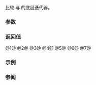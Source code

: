 {{title|1=operator==,!=,&lt;,&lt;=,&gt;,&gt;=,&lt;=&gt;{{petty|(std::move_iterator)}}}}
{{cpp/iterator/move_iterator/navbar}}
{{dcl begin}}
{{dcl header|iterator}}
{{dcla|num=1|constexpr=c++17|1=
template&lt; class Iter1, class Iter2 &gt;
bool operator==( const std::move_iterator&lt;Iter1&gt;&amp; lhs,
                 const std::move_iterator&lt;Iter2&gt;&amp; rhs );
}}
{{dcla|num=2|constexpr=c++17|until=c++20|1=
template&lt; class Iter1, class Iter2 &gt;
bool operator!=( const std::move_iterator&lt;Iter1&gt;&amp; lhs,
                 const std::move_iterator&lt;Iter2&gt;&amp; rhs );
}}
{{dcla|num=3|constexpr=c++17|
template&lt; class Iter1, class Iter2 &gt;
bool operator&lt; ( const std::move_iterator&lt;Iter1&gt;&amp; lhs,
                 const std::move_iterator&lt;Iter2&gt;&amp; rhs );
}}
{{dcla|num=4|constexpr=c++17|1=
template&lt; class Iter1, class Iter2 &gt;
bool operator&lt;=( const std::move_iterator&lt;Iter1&gt;&amp; lhs,
                 const std::move_iterator&lt;Iter2&gt;&amp; rhs );
}}
{{dcla|num=5|constexpr=c++17|
template&lt; class Iter1, class Iter2 &gt;
bool operator&gt; ( const std::move_iterator&lt;Iter1&gt;&amp; lhs,
                 const std::move_iterator&lt;Iter2&gt;&amp; rhs );
}}
{{dcla|num=6|constexpr=c++17|1=
template&lt; class Iter1, class Iter2 &gt;
bool operator&gt;=( const std::move_iterator&lt;Iter1&gt;&amp; lhs,
                 const std::move_iterator&lt;Iter2&gt;&amp; rhs );
}}
{{dcl|num=7|since=c++20|1=
template&lt; class Iter1, std::three_way_comparable_with&lt;Iter1&gt; Iter2 &gt;
constexpr std::compare_three_way_result_t&lt;Iter1, Iter2&gt;
    operator&lt;=&gt;( const std::move_iterator&lt;Iter1&gt;&amp; lhs,
                 const std::move_iterator&lt;Iter2&gt;&amp; rhs );
}}
{{dcl end}}

比较 {{c|lhs}} 与 {{c|rhs}} 的底层迭代器。

{{rrev|since=c++20|
@1@ {{cpp/enable if| {{c|1=lhs.base() == rhs.base()}} 良构并且可转换到 {{c/core|bool}} }}。

@3-6@ {{cpp/enable if| {{c|lhs.base() &lt; rhs.base()}} 良构并且可转换到 {{c/core|bool}} }}。

{{cpp/note synthesized eq}}
}}

===参数===
{{par begin}}
{{par|lhs, rhs|要比较的迭代器适配器}}
{{par end}}

===返回值===
@1@ {{c|1=lhs.base() == rhs.base()}}
@2@ {{c|1=lhs.base() != rhs.base()}}
@3@ {{c|lhs.base() &gt; rhs.base()}}
@4@ {{c|1=lhs.base() &gt;= rhs.base()}}
@5@ {{c|lhs.base() &lt; rhs.base()}}
@6@ {{c|1=lhs.base() &lt;= rhs.base()}}
@7@ {{c|1=rhs.base() &lt;=&gt; lhs.base()}}

===示例===
{{example
|code=
#include &lt;cassert&gt;
#include &lt;iterator&gt;

int main()
{
    int a[]{9, 8, 7, 6};
    //            │  └───── x, y
    //            └──────── z

    // “x” 与 “y” 相等，但 “x” 大于 “z”
    std::move_iterator&lt;int*&gt;
        x{std::end(a) - 1},
        y{std::end(a) - 1},
        z{std::end(a) - 2};

    // 双路比较
    assert(  x == y );
    assert(!(x != y));
    assert(!(x &lt;  y));
    assert(  x &lt;= y );
    assert(!(x == z));
    assert(  x != z );
    assert(!(x &lt;  z));
    assert(!(x &lt;= z));

    // 三路比较
    assert(  x &lt;=&gt; y == 0 );
    assert(!(x &lt;=&gt; y &lt;  0));
    assert(!(x &lt;=&gt; y &gt;  0));
    assert(!(x &lt;=&gt; z == 0));
    assert(!(x &lt;=&gt; z &lt;  0));
    assert(  x &lt;=&gt; z &gt;  0 );
}
}}

===参阅===
{{dsc begin}}
{{dsc inc|cpp/iterator/move_iterator/dsc operator cmp2}}
{{dsc end}}

{{langlinks|de|en|es|fr|it|ja|pt|ru}}